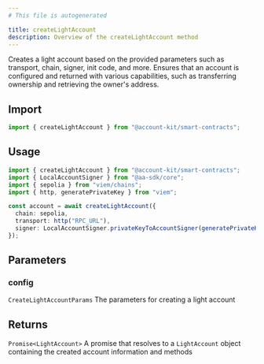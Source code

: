 ```yaml
---
# This file is autogenerated

title: createLightAccount
description: Overview of the createLightAccount method
---
```


Creates a light account based on the provided parameters such as transport, chain, signer, init code, and more. Ensures that an account is configured and returned with various capabilities, such as transferring ownership and retrieving the owner's address.

## Import

```ts
import { createLightAccount } from "@account-kit/smart-contracts";
```

## Usage

```ts
import { createLightAccount } from "@account-kit/smart-contracts";
import { LocalAccountSigner } from "@aa-sdk/core";
import { sepolia } from "viem/chains";
import { http, generatePrivateKey } from "viem";

const account = await createLightAccount({
  chain: sepolia,
  transport: http("RPC_URL"),
  signer: LocalAccountSigner.privateKeyToAccountSigner(generatePrivateKey()),
});
```

## Parameters

### config

`CreateLightAccountParams`
The parameters for creating a light account

## Returns

`Promise<LightAccount>`
A promise that resolves to a `LightAccount` object containing the created account information and methods

